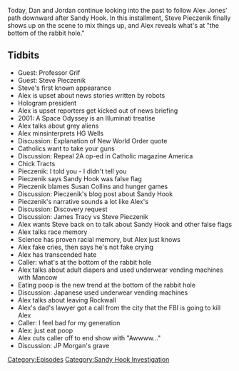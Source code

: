 {{Episode
    | title             = March 27-28, 2013
    | caption           = [https://knowledgefight.libsyn.com/knowledge-fight-march-27-28-2013 Listen to this episode on Libsyn]
    | episodeNumber     = 338
    | length            = 01:17:07
    | airDate           = September 2, 2019
    | coverageStartDate = March 27, 2013
    | coverageEndDate   = March 28, 2013
    | episodeType       = [[:Category:Sandy Hook Investigation|Sandy Hook Investigation]]
    | appearance        = [[Professor Grif]], [[Steve Pieczenik]], [[HG Wells]], [[Susan Collins]], [[James Tracy]], [[Mancow]], [[JP Morgan]]
    | previousEpisode   = [[337: August 28-29, 2019]]
    | nextEpisode       = [[339: March 29-April 1, 2013]]
}}

{{Stub}}

Today, Dan and Jordan continue looking into the past to follow Alex Jones' path downward after Sandy Hook. In this installment, Steve Pieczenik finally shows up on the scene to mix things up, and Alex reveals what's at "the bottom of the rabbit hole."

==Tidbits==

*Guest: Professor Grif
*Guest: Steve Pieczenik
*Steve's first known appearance
*Alex is upset about news stories written by robots
*Hologram president
*Alex is upset reporters get kicked out of news briefing
*2001: A Space Odyssey is an Illuminati treatise
*Alex talks about grey aliens
*Alex minsinterprets HG Wells
*Discussion: Explanation of New World Order quote
*Catholics want to take your guns
*Discussion: Repeal 2A op-ed in Catholic magazine America
*Chick Tracts
*Pieczenik: I told you - I didn't tell you
*Pieczenik says Sandy Hook was false flag
*Pieczenik blames Susan Collins and hunger games
*Discussion: Pieczenik's blog post about Sandy Hook
*Pieczenik's narrative sounds a lot like Alex's
*Discussion: Discovery request
*Discussion: James Tracy vs Steve Pieczenik
*Alex wants Steve back on to talk about Sandy Hook and other false flags
*Alex talks race memory
*Science has proven racial memory, but Alex just knows
*Alex fake cries, then says he's not fake crying
*Alex has transcended hate
*Caller: what's at the bottom of the rabbit hole
*Alex talks about adult diapers and used underwear vending machines with Mancow
*Eating poop is the new trend at the bottom of the rabbit hole
*Discussion: Japanese used underwear vending machines
*Alex talks about leaving Rockwall
*Alex's dad's lawyer got a call from the city that the FBI is going to kill Alex
*Caller: I feel bad for my generation
*Alex: just eat poop
*Alex cuts caller off to end show with "Awwww..."
*Discussion: JP Morgan's grave

[[Category:Episodes]]
[[Category:Sandy Hook Investigation]]